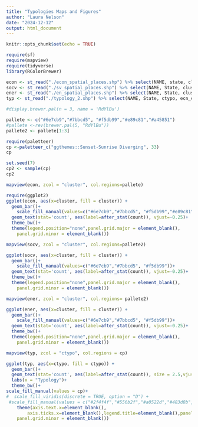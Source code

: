 ---
title: "Typologies Maps and Figures"
author: "Laura Nelson"
date: "2024-12-12"
output: html_document
---

```{r setup, include=FALSE}
knitr::opts_chunk$set(echo = TRUE)
```

```{r message=FALSE, warning=FALSE, include=FALSE}
require(sf)
require(mapview)
require(tidyverse)
library(RColorBrewer)
```

```{r message=FALSE, warning=FALSE, include=FALSE}
econ <- st_read("./econ_spatial_places.shp") %>% select(NAME, state, cluster, geometry)
socv <- st_read("./sv_spatial_places.shp") %>% select(NAME, State, cluster, geometry)
ener <- st_read("./en_spatial_places.shp") %>% select(NAME, State, cluster, geometry)
typ <- st_read("./typology_2.shp") %>% select(NAME, State, ctypo, ecn_cls, en_clst, sv_clst, geometry)

```

```{r message=FALSE, warning=FALSE, include=FALSE}
#display.brewer.pal(n = 3, name = 'RdYlBu')

pallete <- c("#6e7cb9","#7bbcd5", "#f5db99","#e89c81","#a45851")
#pallete <-rev(brewer.pal(5, "RdYlBu"))
pallete2 <- pallete[1:3]

require(paletteer)
cp <-paletteer_c("ggthemes::Sunset-Sunrise Diverging", 33)
cp

set.seed(7)
cp2 <- sample(cp)
cp2
```

```{r echo=FALSE, message=FALSE, warning=FALSE}
mapview(econ, zcol = "cluster", col.regions=pallete)
```
```{r echo=FALSE, message=FALSE, warning=FALSE}
require(ggplot2)
ggplot(econ, aes(x=cluster, fill = cluster)) + 
  geom_bar()+
    scale_fill_manual(values=c("#6e7cb9","#7bbcd5", "#f5db99","#e89c81","#a45851"))+
  geom_text(stat='count', aes(label=after_stat(count)), vjust=-0.25)+
  theme_bw()+
  theme(legend.position="none",panel.grid.major = element_blank(),
    panel.grid.minor = element_blank())

```

```{r echo=FALSE, message=FALSE, warning=FALSE}
mapview(socv, zcol = "cluster", col.regions=pallete2)
```

```{r echo=FALSE, message=FALSE, warning=FALSE}
ggplot(socv, aes(x=cluster, fill = cluster)) + 
  geom_bar()+
    scale_fill_manual(values=c("#6e7cb9","#7bbcd5", "#f5db99"))+
  geom_text(stat='count', aes(label=after_stat(count)), vjust=-0.25)+
  theme_bw()+
  theme(legend.position="none",panel.grid.major = element_blank(),
    panel.grid.minor = element_blank())
```

```{r echo=FALSE, message=FALSE, warning=FALSE}
mapview(ener, zcol = "cluster", col.regions= pallete2)
```

```{r echo=FALSE, message=FALSE, warning=FALSE}
ggplot(ener, aes(x=cluster, fill = cluster)) + 
  geom_bar()+
    scale_fill_manual(values=c("#6e7cb9","#7bbcd5", "#f5db99"))+
  geom_text(stat='count', aes(label=after_stat(count)), vjust=-0.25)+
  theme_bw()+
  theme(legend.position="none",panel.grid.major = element_blank(),
    panel.grid.minor = element_blank())
```

```{r echo=FALSE, message=FALSE, warning=FALSE}
mapview(typ, zcol = "ctypo", col.regions = cp)
```

```{r echo=FALSE, message=FALSE, warning=FALSE}
ggplot(typ, aes(x=ctypo, fill = ctypo)) + 
  geom_bar()+
  geom_text(stat='count', aes(label=after_stat(count)), size = 2.5,vjust=-0.25)+
  labs(x = "Typology")+
  theme_bw()+
scale_fill_manual(values = cp)+
#  scale_fill_viridis(discrete = TRUE, option = "D") +
 #scale_fill_manual(values = c("#2f4f4f","#556b2f","#a0522d","#483d8b","#008000","#3cb371","#bc8f8f","#b8860b","#bdb76b","#000080","#20b2aa","#32cd32","#8b008b","#b03060","#ff4500","#ff8c00","#ffd700","#00ff00","#9400d3","#00fa9a","#dc143c","#00bfff","#0000ff","#adff2f","#b0c4de","#ff00ff","#6495ed","#dda0dd","#ff1493","#7b68ee","#ffa07a","#7fffd4","#ffdab9"))+
    theme(axis.text.x=element_blank(),
        axis.ticks.x=element_blank(),legend.title=element_blank(),panel.grid.major = element_blank(),
    panel.grid.minor = element_blank())

```